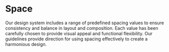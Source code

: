 
<Meta title='Tokens/Spaces' />

# Space

Our design system includes a range of predefined spacing values to ensure consistency and balance in layout and composition. Each value has been carefully chosen to provide visual appeal and functional flexibility. Our guidelines provide direction for using spacing effectively to create a harmonious design.

<TokensGrid tokens={space} hasRemValue />


